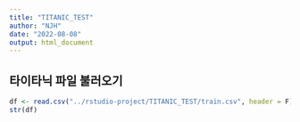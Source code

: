 ```yaml
---
title: "TITANIC_TEST"
author: "NJH"
date: "2022-08-08"
output: html_document
---
```

## 타이타닉 파일 불러오기
```r
df <- read.csv("../rstudio-project/TITANIC_TEST/train.csv", header = F)
str(df)
```

##

```r

```

##


```r

```

